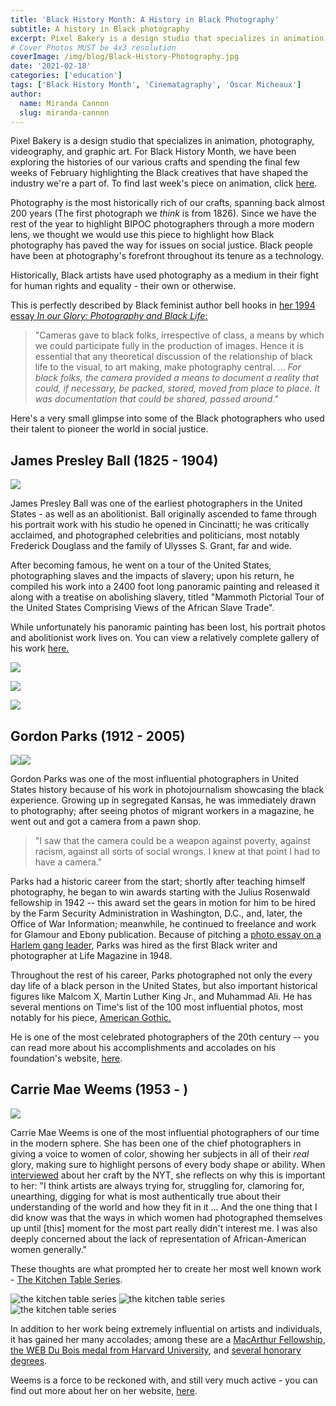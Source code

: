```yaml
---
title: 'Black History Month: A History in Black Photography'
subtitle: A history in Black photography
excerpt: Pixel Bakery is a design studio that specializes in animation, photography, videography, and graphic art. For Black History Month, we have been exploring the histories of our various crafts and spending the final few weeks of February highlighting the Black creatives that have shaped the industry we’re a part of. To find last week’s piece on animation.
# Cover Photos MUST be 4x3 resolution
coverImage: /img/blog/Black-History-Photography.jpg
date: '2021-02-18'
categories: ['education']
tags: ['Black History Month', 'Cinematagraphy', 'Oscar Micheaux']
author:
  name: Miranda Cannon
  slug: miranda-cannon
---
```


Pixel Bakery is a design studio that specializes in animation, photography, videography, and graphic art. For Black History Month, we have been exploring the histories of our various crafts and spending the final few weeks of February highlighting the Black creatives that have shaped the industry we're a part of. To find last week's piece on animation, click [here](https://pixelbakery.com/recipes/black-history-month-animation).

Photography is the most historically rich of our crafts, spanning back almost 200 years (The first photograph we _think_ is from 1826). Since we have the rest of the year to highlight BIPOC photographers through a more modern lens, we thought we would use this piece to highlight how Black photography has paved the way for issues on social justice. Black people have been at photography's forefront throughout its tenure as a technology.

Historically, Black artists have used photography as a medium in their fight for human rights and equality - their own or otherwise.

This is perfectly described by Black feminist author bell hooks in [her 1994 essay _In our Glory: Photography and Black Life_:](https://terrawolves.com/ourpages/auto/2015/9/17/53524157/hooks--Glory.pdf)

> "Cameras gave to black folks, irrespective of class, a means by which we could participate fully in the production of images. Hence it is essential that any theoretical discussion of the relationship of black life to the visual, to art making, make photography central. ... _For black folks, the camera provided a means to document a reality that could, if necessary, be packed, stored, moved from place to place. It was documentation that could be shared, passed around."_

Here's a very small glimpse into some of the Black photographers who used their talent to pioneer the world in social justice.

## James Presley Ball (1825 - 1904)

![](https://cdn.pixelbakery.com/img/blog/James_Presley_Ball_1825-1904_from_Willis_1993_from_Mumford_1980-801x1080.jpg)

James Presley Ball was one of the earliest photographers in the United States - as well as an abolitionist. Ball originally ascended to fame through his portrait work with his studio he opened in Cincinatti; he was critically acclaimed, and photographed celebrities and politicians, most notably Frederick Douglass and the family of Ulysses S. Grant, far and wide.

After becoming famous, he went on a tour of the United States, photographing slaves and the impacts of slavery; upon his return, he compiled his work into a 2400 foot long panoramic painting and released it along with a treatise on abolishing slavery, titled "Mammoth Pictorial Tour of the United States Comprising Views of the African Slave Trade".

While unfortunately his panoramic painting has been lost, his portrait photos and abolitionist work lives on. You can view a relatively complete gallery of his work [here.](https://artsandculture.google.com/story/james-presley-ball-cincinnati-museum-center/dQWhr2PbNAV4Kw?hl=en)

![](https://cdn.pixelbakery.com/img/blog/1J-P-Ball-442-w.jpg)

![](https://cdn.pixelbakery.com/img/blog/2J-P-Ball056-w.jpg)

![](https://cdn.pixelbakery.com/img/blog/3J-P-Ball059-w.jpg)

## Gordon Parks (1912 - 2005)

![](https://cdn.pixelbakery.com/gordon.jpg)![](https://cdn.pixelbakery.com/gordon.jpg)

Gordon Parks was one of the most influential photographers in United States history because of his work in photojournalism showcasing the black experience. Growing up in segregated Kansas, he was immediately drawn to photography; after seeing photos of migrant workers in a magazine, he went out and got a camera from a pawn shop.

> "I saw that the camera could be a weapon against poverty, against racism, against all sorts of social wrongs. I knew at that point I had to have a camera."

Parks had a historic career from the start; shortly after teaching himself photography, he began to win awards starting with the Julius Rosenwald fellowship in 1942 -- this award set the gears in motion for him to be hired by the Farm Security Administration in Washington, D.C., and, later, the Office of War Information; meanwhile, he continued to freelance and work for Glamour and Ebony publication. Because of pitching a [photo essay on a Harlem gang leader](https://www.gordonparksfoundation.org/gordon-parks/photography-archive/harlem-gang-leader-1948), Parks was hired as the first Black writer and photographer at Life Magazine in 1948.

Throughout the rest of his career, Parks photographed not only the every day life of a black person in the United States, but also important historical figures like Malcom X, Martin Luther King Jr., and Muhammad Ali. He has several mentions on Time's list of the 100 most influential photos, most notably for his piece, [American Gothic.](https://static01.nyt.com/images/2018/05/14/lens/14ella1/14ella1-superJumbo-v3.jpg)

He is one of the most celebrated photographers of the 20th century -- you can read more about his accomplishments and accolades on his foundation's website, [here](https://www.gordonparksfoundation.org/gordon-parks/biography).


## Carrie Mae Weems (1953 - )

![](https://cdn.pixelbakery.com/img/blog/15tmag-cmw-slide-UK5S-superJumbo-600x800.jpg)

Carrie Mae Weems is one of the most influential photographers of our time in the modern sphere. She has been one of the chief photographers in giving a voice to women of color, showing her subjects in all of their _real_ glory, making sure to highlight persons of every body shape or ability. When [interviewed](https://www.nytimes.com/2018/10/15/t-magazine/carrie-mae-weems-interview.html) about her craft by the NYT, she reflects on why this is important to her: "I think artists are always trying for, struggling for, clamoring for, unearthing, digging for what is most authentically true about their understanding of the world and how they fit in it ... And the one thing that I did know was that the ways in which women had photographed themselves up until [this] moment for the most part really didn't interest me. I was also deeply concerned about the lack of representation of African-American women generally."

These thoughts are what prompted her to create her most well known work - [The Kitchen Table Series](https://carriemaeweems.net/galleries/kitchen-table.html).

![the kitchen table series](https://cdn.pixelbakery.com/img/blog/1kitchen-table14.jpg)
![the kitchen table series](https://cdn.pixelbakery.com/img/blog/4kitchen-table5.jpg)
![the kitchen table series](https://cdn.pixelbakery.com/img/blog/4kitchen-table3.jpg)

In addition to her work being extremely influential on artists and individuals, it has gained her many accolades; among these are a [MacArthur Fellowship](https://www.macfound.org/fellows/class-of-2013/carrie-mae-weems), [the WEB Du Bois medal from Harvard University](https://www.bostonglobe.com/lifestyle/names/2015/09/30/namesharvard/FT1SZp6fGOhesSYia4khAO/story.html), and [several honorary degrees](http://carriemaeweems.net/bio.html).

Weems is a force to be reckoned with, and still very much active - you can find out more about her on her website, [here](http://carriemaeweems.net/index.html).
